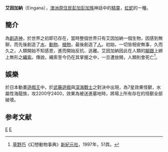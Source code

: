 '''艾因加納'''（Eingana），[[澳洲原住民|澳洲原住民]][[彭加彭加族|彭加彭加族]]神話中的[[精靈|精靈]]，[[虹蛇|虹蛇]]的一種。

== 簡介 ==
為[[創造神|創造神]]，於世界之初即已存在，當時整個世界只有艾因加納一個生物，因感到無聊，而先後創造了[[水|水]]、[[動物|動物]]、[[植物|植物]]，最後創造了[[人|人]]。初始，一切皆相安無事，久而久之，人類開始不知感恩，進而開始反抗、逃離。艾因加納因此在人類的[[腳跟|腳跟]]上綁上無形之[[繩索|繩索]]。傳說，繩索至今仍在其掌握之中，一旦遭放開，人類則會死亡<ref>[[草野巧|草野巧]]《幻想動物事典》[[新紀元社|新紀元社]]，1997年，51頁。</ref>。

== 娛樂 ==
於日本動畫[[遊戲王|遊戲王]]中，於[[武藤遊戲|武藤遊戲]]與[[深海戰士|深海戰士]]之對決中出現，為7星效果怪獸，水屬性海龍族，攻2200守2400，效果為被送進墓地時，將場上所有存在的怪獸全部破壞。

== 参考文献 ==
<div class="references-small">
<references></references>
</div>

[[Category:神話傳說中的蛇|E]]
[[Category:澳大利亞傳說生物|E]]